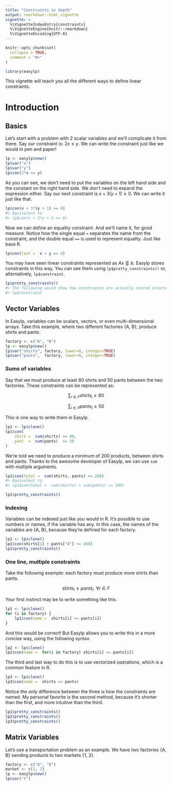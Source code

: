 ```yaml
---
title: "Constraints in depth"
output: rmarkdown::html_vignette
vignette: >
  %\VignetteIndexEntry{constraints}
  %\VignetteEngine{knitr::rmarkdown}
  %\VignetteEncoding{UTF-8}
---
```


```r
knitr::opts_chunk$set(
  collapse = TRUE,
  comment = "#>"
)
```

```r
library(easylp)
```

This vignette will teach you all the different ways to define linear constraints.

# Introduction

## Basics

Let's start with a problem with 2 scalar variables and we'll complicate it from there. Say our constraint is: $2x \le y$. We can write the constraint just like we would in pen and paper!

```r
lp <- easylp$new()
lp$var("x")
lp$var("y")
lp$con(2*x <= y)
```

As you can see, we don't need to put the variables on the left hand side and the constant on the right hand side. We don't need to expand the expression either. Say our next constraint is $x+3(y+1)\ge0$. We can write it just like that.

```r
lp$con(x + 3*(y + 1) >= 0)
#> Equivalent to
#> lp$con(x + 3*y + 3 >= 0)
```

Now we can define an equality constraint. And we'll name it, for good measure. Notice how the single equal `=` separates the name from the constraint, and the double equal `==` is used to represent equality. Just like base R.

```r
lp$con(last =  x + y == 4)
```

You may have seen linear constraints represented as $Ax\lesseqgtr b$. Easylp stores constraints in this way. You can see them using `lp$pretty_constraints()` or, alternatively, `lp$constraint`.

```r
lp$pretty_constraints()
#> The following would show how constraints are actually stored internally.
#> lp$constraint
```

## Vector Variables

In Easylp, variables can be scalars, vectors, or even multi-dimensional arrays. Take this example, where two different factories {A, B}, produce shirts and pants.

```r
factory <- c("A", "B")
lp <- easylp$new()
lp$var("shirts", factory, lower=0, integer=TRUE)
lp$var("pants",  factory, lower=0, integer=TRUE)
```

### Sums of variables

Say that we must produce at least 80 shirts and 50 pants between the two factories. These constraints can be represented as:

$$
\sum_{i\in F}{shirts_i} \ge 80
$$

$$
\sum_{i\in F}{pants_i} \ge 50
$$

This is one way to write them in Easylp.

```r
lp1 <- lp$clone()
lp1$con(
    shirt =  sum(shirts) >= 80,
    pant  =  sum(pants)  >= 50
)
```

We're told we need to produce a minimum of 200 products, between shirts and pants. Thanks to the awesome developer of Easylp, we can use `sum` with multiple arguments.

```r
lp1$con(total =  sum(shirts, pants) >= 200)
#> Equivalent to
#> lp1$con(total =  sum(shirts) + sum(pants) >= 200)

lp1$pretty_constraints()
```

### Indexing

Variables can be indexed just like you would in R. It's possible to use numbers or names, if the variable has any. In this case, the names of the variables are {A, B}, because they're defined for each factory.

```r
lp1 <- lp$clone()
lp1$con(shirts[1] + pants["A"] <= 160)
lp1$pretty_constraints()
```

### One line, multiple constraints

Take the following example: each factory must produce more shirts than pants.

$$
shirts_i \ge pants_i \ \ \forall i\in F
$$

Your first instinct may be to write something like this.

```r
lp1 <- lp$clone()
for (i in factory) {
    lp1$con(name =  shirts[i] >= pants[i])
}
```

And this would be correct! But Easylp allows you to write this in a more concise way, using the following syntax.

```r
lp2 <- lp$clone()
lp2$con(name =  for(i in factory) shirts[i] >= pants[i])
```

The third and last way to do this is to use vectorized operations, which is a common feature in R.

```r
lp3 <- lp$clone()
lp3$con(name =  shirts >= pants)
```

Notice the only difference between the three is how the constraints are named. My personal favorite is the second method, because it's shorter than the first, and more intuitive than the third.

```r
lp1$pretty_constraints()
lp2$pretty_constraints()
lp3$pretty_constraints()
```

## Matrix Variables

Let's use a transportation problem as an example. We have two factories {A, B} sending products to two markets {1, 2}.

```r
factory <- c("A", "B")
market <- c(1, 2)
lp <- easylp$new()
lp$var("t")
```

